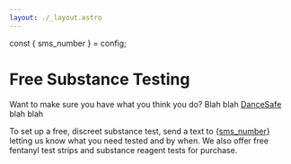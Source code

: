 ```yaml
---
layout: ./_layout.astro
---
```


const { sms_number } = config;

# Free Substance Testing

Want to make sure you have what you think you do? Blah blah [DanceSafe](https://dancesafe.org/) blah blah

To set up a free, discreet substance test, send a text to [{sms_number}](sms://+1{sms_number.replace(/\D/g,)}) letting us know what you need tested and by when. We also offer free fentanyl test strips and substance reagent tests for purchase.
